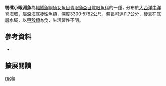 {{Speciesbox 
| color = pink
| status = NE
| status_system = IUCN3.1
| taxon = Bathymicrops regis 
| authority =  [[Hjort|Hjort]] & [[Koefoed|Koefoed]], 1912
| synonyms =  
}}

'''鴨嘴小眼淵魚'''為[[輻鰭魚綱|輻鰭魚綱]][[仙女魚目|仙女魚目]][[青眼魚亞目|青眼魚亞目]][[爐眼魚科|爐眼魚科]]的一[[種|種]]，分布於[[大西洋|大西洋]][[中洋脊|中洋脊]]海域，屬深海底棲性魚類，深度3300-5782公尺，體長可達11.7公分，棲息在底層水域，以[[甲殼類|甲殼類]]為食，生活習性不明。
==參考資料==
*{{FishBase_species|genus=Bathymicrops|species=regis|year=2016|month=6}}

== 擴展閱讀 == 
{{refbegin}}
{{wikispecies-inline|Bathymicrops regis|鴨嘴小眼淵魚}}
{{refend}}
{{Taxonbar|from=Q2673584}}

[[Category:小眼淵魚屬|regis]]


{{魚類小作品}}